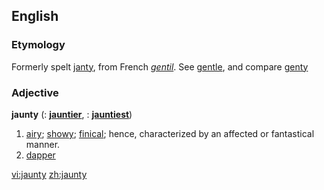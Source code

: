 ==English==

===Etymology===
Formerly spelt [[janty]], from French ''[[gentil]]''. See [[gentle]], and compare [[genty]]

===Adjective===
'''jaunty'''  ({{compar}}: '''[[jauntier]]''', {{superl}}: '''[[jauntiest]]''')

# [[airy]]; [[showy]]; [[finical]]; hence, characterized by an affected or fantastical manner.
# [[dapper]]

[[vi:jaunty]]
[[zh:jaunty]]